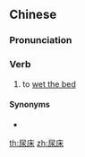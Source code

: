 {{also|尿牀}}
==Chinese==
{{zh-forms|t2=尿牀}}

===Pronunciation===
{{zh-pron
|m=niàochuáng
|c=niu6 cong4
|cat=v
}}

===Verb===
{{zh-verb}}

# to [[wet the bed]]

====Synonyms====
* {{zh-l|尿炕}}

[[th:尿床]]
[[zh:尿床]]